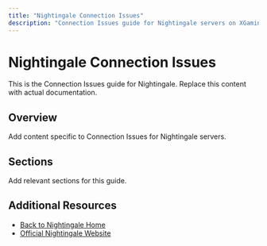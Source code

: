 ```yaml
---
title: "Nightingale Connection Issues"
description: "Connection Issues guide for Nightingale servers on XGamingServer"
---
```


# Nightingale Connection Issues

This is the Connection Issues guide for Nightingale. Replace this content with actual documentation.

## Overview

Add content specific to Connection Issues for Nightingale servers.

## Sections

Add relevant sections for this guide.

## Additional Resources

- [Back to Nightingale Home](./index)
- [Official Nightingale Website](https://example.com)
